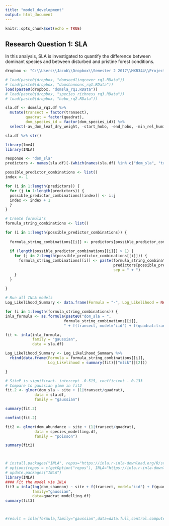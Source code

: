 ```yaml
---
title: "model_development"
output: html_document
---
```


```r
knitr::opts_chunk$set(echo = TRUE)
```


## Research Question 1: SLA
In this analysis, SLA is investigated to quantify the difference between dominant species and between disturbed and pristine forest conditions.

```r
dropbox <- "C:\\Users\\Jacob\\Dropbox\\Semester 2 2017\\MXB344\\Project\\Data\\"

# load(paste0(dropbox, "domseedlingcover_rq1.RData"))
# load(paste0(dropbox, "domshannons_rq1.RData"))
load(paste0(dropbox, "domsla_rq1.RData"))
# load(paste0(dropbox, "species_richness_rq3.RData"))
# load(paste0(dropbox, "hobo_rq2.RData"))
```

```r
sla.df <- domsla_rq1.df %>%
  mutate(transect = factor(transect),
         quadrat = factor(quadrat),
         dom_species_id = factor(dom_species_id)) %>%
  select(-av_dom_leaf_dry_weight, -start_hobo, -end_hobo, -min_rel_humid, -max_rel_humid, -species_id, -leaf_area)

sla.df %>% str()

library(lme4)
library(INLA)
```

```r
response <- "dom_sla"
predictors <- names(sla.df)[-(which(names(sla.df) %in% c("dom_sla", "transect", "quadrat")))]

possible_predictor_combinations <- list()
index <- 1

for (i in 1:length(predictors)) {
  for (j in 1:length(predictors)) {
  possible_predictor_combinations[[index]] <- i:j 
  index <- index + 1
  }
}

# Create formula's
formula_string_combinations <- list()

for (i in 1:length(possible_predictor_combinations)) {
  
  formula_string_combinations[[i]] <- predictors[possible_predictor_combinations[[i]][1]]
  
  if (length(possible_predictor_combinations[[i]]) > 1) {
    for (j in 2:length(possible_predictor_combinations[[i]])) {
      formula_string_combinations[[i]] <- paste(formula_string_combinations[[i]], 
                                                predictors[possible_predictor_combinations[[i]][j]],
                                                sep = " + ")
    }
  }
    
}
```

```r
# Run all INLA models
Log_Likelihood_Summary <- data.frame(Formula = "-", Log_Likelihood = NA)

for (i in 1:length(formula_string_combinations)) {
inla_formula <- as.formula(paste0("dom_sla ~ ",
                          formula_string_combinations[[i]],
                          " + f(transect, model='iid') + f(quadrat:transect, model = 'iid')"))

fit <- inla(inla_formula,
            family = "gaussian",
            data = sla.df)

Log_Likelihood_Summary <- Log_Likelihood_Summary %>%
  rbind(data.frame(Formula = formula_string_combinations[[i]],
                   Log_Likelihood = summary(fit)[["mlik"]][2]))

}


```

```r
# SiteP is significant. intercept -0.515, coefficient - 0.133
# Compare to gaussian glmm in fit2
fit.2 <- glmer(dom_sla ~ site + (1|transect/quadrat),
             data = sla.df,
             family = "gaussian")

summary(fit.2)

confint(fit.2)
```


```r


fit2 <- glmer(dom_abundance ~ site + (1|transect/quadrat),
             data = species_modelling.df,
             family = "poisson")

summary(fit2)




```

```r
# install.packages("INLA", repos="https://inla.r-inla-download.org/R/stable")
# options(repos = c(getOption("repos"), INLA="https://inla.r-inla-download.org/R/testing"))
# update.packages("INLA")
library(INLA)
#### Fit the model via INLA
fit3 = inla(log(dom_shannon) ~ site + f(transect, model="iid") + f(quadrat:transect, model = "iid"),
            family="gaussian",
            data=quadrat_modelling.df)
summary(fit3)



#result = inla(formula,family="gaussian",data=data.full,control.compute =list(dic=TRUE, waic= TRUE, cpo = TRUE, mlik = TRUE,config=TRUE), control.predictor=list(compute=T))

```

